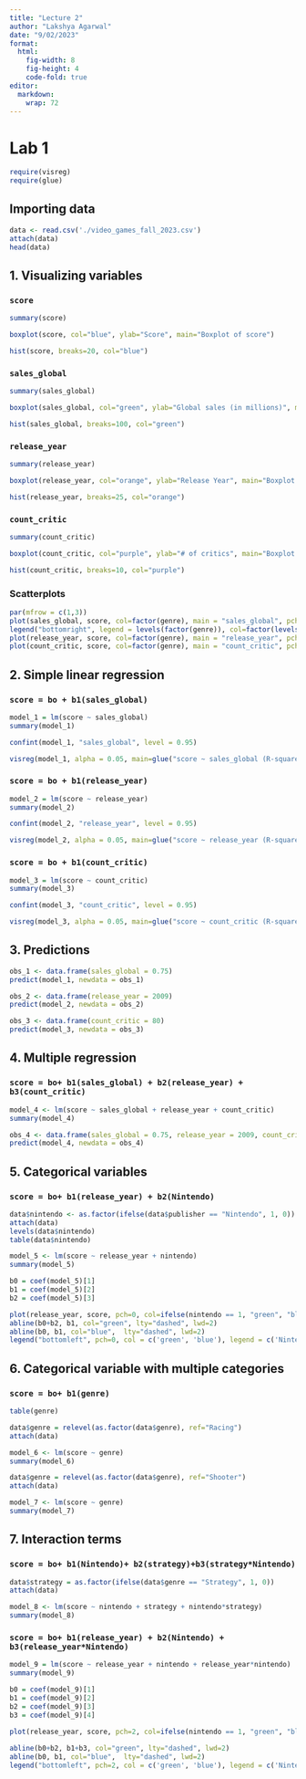 ```yaml
---
title: "Lecture 2"
author: "Lakshya Agarwal"
date: "9/02/2023"
format: 
  html:
    fig-width: 8
    fig-height: 4
    code-fold: true
editor: 
  markdown: 
    wrap: 72
---
```


# Lab 1

```r
require(visreg)
require(glue)
```

## Importing data

```r
data <- read.csv('./video_games_fall_2023.csv')
attach(data)
head(data)
```

## 1. Visualizing variables

### `score`

```r
summary(score)

boxplot(score, col="blue", ylab="Score", main="Boxplot of score")

hist(score, breaks=20, col="blue")
```

### `sales_global`

```r
summary(sales_global)

boxplot(sales_global, col="green", ylab="Global sales (in millions)", main="Boxplot of sales_global")

hist(sales_global, breaks=100, col="green")
```

### `release_year`

```r
summary(release_year)

boxplot(release_year, col="orange", ylab="Release Year", main="Boxplot of release_year")

hist(release_year, breaks=25, col="orange")

```

### `count_critic`

```r
summary(count_critic)

boxplot(count_critic, col="purple", ylab="# of critics", main="Boxplot of count_critic")

hist(count_critic, breaks=10, col="purple")
```

### Scatterplots

```r
par(mfrow = c(1,3))
plot(sales_global, score, col=factor(genre), main = "sales_global", pch=19)
legend("bottomright", legend = levels(factor(genre)), col=factor(levels(factor(genre))), pch=19)
plot(release_year, score, col=factor(genre), main = "release_year", pch=19)
plot(count_critic, score, col=factor(genre), main = "count_critic", pch=19)
```

## 2. Simple linear regression

### `score = bo + b1(sales_global)`

```r
model_1 = lm(score ~ sales_global)
summary(model_1)

confint(model_1, "sales_global", level = 0.95)

visreg(model_1, alpha = 0.05, main=glue("score ~ sales_global (R-squared: {format(summary(model_1)$r.squared, digits = 2)})"))
```

### `score = bo + b1(release_year)`

```r
model_2 = lm(score ~ release_year)
summary(model_2)

confint(model_2, "release_year", level = 0.95)

visreg(model_2, alpha = 0.05, main=glue("score ~ release_year (R-squared: {format(summary(model_2)$r.squared, digits = 2)})"))
```

### `score = bo + b1(count_critic)`

```r
model_3 = lm(score ~ count_critic)
summary(model_3)

confint(model_3, "count_critic", level = 0.95)

visreg(model_3, alpha = 0.05, main=glue("score ~ count_critic (R-squared: {format(summary(model_3)$r.squared, digits = 2)})"))
```

## 3. Predictions

```r
obs_1 <- data.frame(sales_global = 0.75)
predict(model_1, newdata = obs_1)

obs_2 <- data.frame(release_year = 2009)
predict(model_2, newdata = obs_2)

obs_3 <- data.frame(count_critic = 80)
predict(model_3, newdata = obs_3)
```

## 4. Multiple regression
### `score = bo+ b1(sales_global) + b2(release_year) + b3(count_critic)`

```r
model_4 <- lm(score ~ sales_global + release_year + count_critic)
summary(model_4)

obs_4 <- data.frame(sales_global = 0.75, release_year = 2009, count_critic = 80)
predict(model_4, newdata = obs_4)
```

## 5. Categorical variables

### `score = bo+ b1(release_year) + b2(Nintendo)`

```r
data$nintendo <- as.factor(ifelse(data$publisher == "Nintendo", 1, 0))
attach(data)
levels(data$nintendo)
table(data$nintendo)
```
```r
model_5 <- lm(score ~ release_year + nintendo)
summary(model_5)
```

```r
b0 = coef(model_5)[1]
b1 = coef(model_5)[2]
b2 = coef(model_5)[3]

plot(release_year, score, pch=0, col=ifelse(nintendo == 1, "green", "blue"), main = glue("score ~ release_year + nintendo (R-squared: {format(summary(model_5)$r.squared, digits = 2)})"))
abline(b0+b2, b1, col="green", lty="dashed", lwd=2)
abline(b0, b1, col="blue",  lty="dashed", lwd=2)
legend("bottomleft", pch=0, col = c('green', 'blue'), legend = c('Nintendo', 'Non-Nintendo'))
```

## 6. Categorical variable with multiple categories

### `score = bo+ b1(genre)`
```r
table(genre)
```

```r
data$genre = relevel(as.factor(data$genre), ref="Racing")
attach(data)

model_6 <- lm(score ~ genre)
summary(model_6)
```
```r
data$genre = relevel(as.factor(data$genre), ref="Shooter")
attach(data)

model_7 <- lm(score ~ genre)
summary(model_7)

```

## 7. Interaction terms
### `score = bo+ b1(Nintendo)+ b2(strategy)+b3(strategy*Nintendo)`
```r
data$strategy = as.factor(ifelse(data$genre == "Strategy", 1, 0))
attach(data)
```

```r
model_8 <- lm(score ~ nintendo + strategy + nintendo*strategy)
summary(model_8)
```

### `score = bo+ b1(release_year) + b2(Nintendo) + b3(release_year*Nintendo)`

```r
model_9 = lm(score ~ release_year + nintendo + release_year*nintendo)
summary(model_9)

b0 = coef(model_9)[1]
b1 = coef(model_9)[2]
b2 = coef(model_9)[3]
b3 = coef(model_9)[4]

plot(release_year, score, pch=2, col=ifelse(nintendo == 1, "green", "blue"), main = glue("score ~ release_year + nintendo + 
                                                                                         release_year*nintendo (R-squared: {format(summary(model_5)$r.squared, digits = 2)})"))
abline(b0+b2, b1+b3, col="green", lty="dashed", lwd=2)
abline(b0, b1, col="blue",  lty="dashed", lwd=2)
legend("bottomleft", pch=2, col = c('green', 'blue'), legend = c('Nintendo', 'Non-Nintendo'))

```

